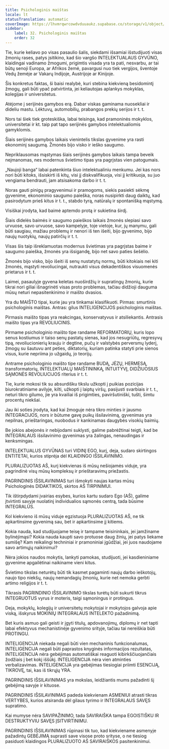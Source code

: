 ```yaml
---
title: Psichologinis maištas
locale: lt
statusTranslation: automatic
coverImage: https://lhvmrqwrcowdvduuaukz.supabase.co/storage/v1/object/public/strapi-uploads/small_cover-educacion-fundamental.webp-2d51a7828a2b1309555be27f7e2a61a0.webp
sidebar:
    label: 32. Psichologinis maištas
    order: 32
---
```

Tie, kurie keliavo po visas pasaulio šalis, siekdami išsamiai išstudijuoti visas žmonių rases, patys įsitikino, kad šio vargšo INTELEKTUALAUS GYVŪNO, klaidingai vadinamo žmogumi, prigimtis visada yra ta pati, nesvarbu, ar tai būtų senoji Europa, ar Afrikos žemė, pavargusi nuo tiek vergijos, šventoje Vedų žemėje ar Vakarų Indijoje, Austrijoje ar Kinijoje.

Šis konkretus faktas, ši baisi realybė, kuri stebina kiekvieną besidomintį žmogų, gali būti ypač patvirtinta, jei keliautojas aplankys mokyklas, kolegijas ir universitetus.

Atėjome į serijinės gamybos erą. Dabar viskas gaminama nuosekliai ir dideliu mastu. Lėktuvų, automobilių, prabangos prekių serijos ir t. t.

Nors tai šiek tiek groteskiška, labai teisinga, kad pramoninės mokyklos, universitetai ir kt. taip pat tapo serijinės gamybos intelektualiomis gamyklomis.

Šiais serijinės gamybos laikais vienintelis tikslas gyvenime yra rasti ekonominį saugumą. Žmonės bijo visko ir ieško saugumo.

Nepriklausomas mąstymas šiais serijinės gamybos laikais tampa beveik neįmanomas, nes modernus švietimo tipas yra pagrįstas vien patogumais.

„Naujoji banga“ labai patenkinta šiuo intelektualiniu menkumu. Jei kas nors nori būti kitoks, išsiskirti iš kitų, visi jį diskvalifikuoja, visi jį kritikuoja, su juo vengiama bendrauti, jam atsisakoma darbo ir t. t.

Noras gauti pinigų pragyvenimui ir pramogoms, siekis pasiekti sėkmę gyvenime, ekonominio saugumo paieška, noras nusipirkti daug daiktų, kad pasirodytum prieš kitus ir t. t., stabdo tyrą, natūralų ir spontanišką mąstymą.

Visiškai įrodyta, kad baimė aptemdo protą ir sukietina širdį.

Šiais didelės baimės ir saugumo paieškos laikais žmonės slepiasi savo urvuose, savo urvuose, savo kampelyje, toje vietoje, kur, jų manymu, gali būti saugiau, mažiau problemų ir nenori iš ten išeiti, bijo gyvenimo, bijo naujų nuotykių, naujų patirčių ir t. t.

Visas šis taip išreklamuotas modernus švietimas yra pagrįstas baime ir saugumo paieška, žmonės yra išsigandę, bijo net savo paties šešėlio.

Žmonės bijo visko, bijo išeiti iš senų nustatytų normų, būti kitokiais nei kiti žmonės, mąstyti revoliucingai, nutraukti visus dekadentiškos visuomenės prietarus ir t. t.

Laimei, pasaulyje gyvena keletas nuoširdžių ir supratingų žmonių, kurie tikrai nori giliai išnagrinėti visas proto problemas, tačiau didžioji dauguma mūsų neturi nepasitenkinimo ir maišto dvasios.

Yra du MAIŠTO tipai, kurie jau yra tinkamai klasifikuoti. Pirmas: smurtinis psichologinis maištas. Antras: gilus INTELIGENCIJOS psichologinis maištas.

Pirmasis maišto tipas yra reakcingas, konservatyvus ir atsiliekantis. Antrasis maišto tipas yra REVOLIUCINIS.

Pirmame psichologinio maišto tipe randame REFORMATORIŲ, kuris lopo senus kostiumus ir taiso senų pastatų sienas, kad jos nesugriūtų, regresyvų tipą, revoliucionierių krauju ir degtine, pučų ir valstybės perversmų lyderį, žmogų su šautuvu ant peties, diktatorių, kuriam patinka statyti prie sienos visus, kurie nepriima jo užgaidų, jo teorijų.

Antrame psichologinio maišto tipe randame BUDĄ, JĖZŲ, HERMESĄ, transformatorių, INTELEKTUALŲ MAIŠTININKĄ, INTUITYVĮ, DIDŽIUOSIUS SĄMONĖS REVOLIUCIJOS riterius ir t. t.

Tie, kurie mokosi tik su absurdišku tikslu užkopti į puikias pozicijas biurokratiniame avilyje, kilti, užkopti į laiptų viršų, pasijusti svarbiais ir t. t., neturi tikro gilumo, jie yra kvailiai iš prigimties, paviršutiniški, tušti, šimtu procentų niekšai.

Jau iki soties įrodyta, kad kai žmoguje nėra tikro minties ir jausmo INTEGRACIJOS, nors ir būtume gavę puikų išsilavinimą, gyvenimas yra nepilnas, prieštaringas, nuobodus ir kankinamas daugybės visokių baimių.

Be jokios abejonės ir nebijodami suklysti, galime pabrėžtinai teigti, kad be INTEGRALAUS išsilavinimo gyvenimas yra žalingas, nenaudingas ir kenksmingas.

INTELEKTUALUS GYVŪNAS turi VIDINĮ EGO, kurį, deja, sudaro skirtingos ENTITETAI, kurios stiprėja dėl KLAIDINGO IŠSILAVINIMO.

PLURALIZUOTAS AŠ, kurį kiekvienas iš mūsų nešiojamės viduje, yra pagrindinė visų mūsų kompleksų ir prieštaravimų priežastis.

PAGRINDINIS IŠSILAVINIMAS turi išmokyti naujas kartas mūsų Psichologinės DIDAKTIKOS, skirtos AŠ TIRPINIMUI.

Tik ištirpdydami įvairias esybes, kurios kartu sudaro Ego (AŠ), galime įtvirtinti savyje nuolatinį individualios sąmonės centrą, tada būsime INTEGRALŪS.

Kol kiekvieno iš mūsų viduje egzistuoja PLURALIZUOTAS AŠ, ne tik apkartinsime gyvenimą sau, bet ir apkartinsime jį kitiems.

Kokia nauda, kad studijuojame teisę ir tampame teisininkais, jei įamžiname bylinėjimąsi? Kokia nauda kaupti savo protuose daug žinių, jei patys liekame sumišę? Kam reikalingi techniniai ir pramoniniai įgūdžiai, jei juos naudojame savo artimųjų naikinimui?

Nėra jokios naudos mokytis, lankyti pamokas, studijuoti, jei kasdieniniame gyvenime apgailėtinai naikiname vieni kitus.

Švietimo tikslas neturėtų būti tik kasmet pagaminti naujų darbo ieškotojų, naujo tipo niekšų, naujų nemandagių žmonių, kurie net nemoka gerbti artimo religijos ir t. t.

Tikrasis PAGRINDINIO IŠSILAVINIMO tikslas turėtų būti sukurti tikrus INTEGRUOTUS vyrus ir moteris, taigi sąmoningus ir protingus.

Deja, mokyklų, kolegijų ir universitetų mokytojai ir mokytojos galvoja apie viską, išskyrus MOKINIŲ INTEGRALAUS INTELEKTO pažadinimą.

Bet kuris asmuo gali geisti ir įgyti titulų, apdovanojimų, diplomų ir net tapti labai efektyvus mechanistinėje gyvenimo srityje, tačiau tai nereiškia būti PROTINGU.

INTELIGENCIJA niekada negali būti vien mechaninis funkcionalumas, INTELIGENCIJA negali būti paprastos knyginės informacijos rezultatas, INTELIGENCIJA nėra gebėjimas automatiškai reaguoti kibirkščiuojančiais žodžiais į bet kokį iššūkį. INTELIGENCIJA nėra vien atminties verbalizavimas. INTELIGENCIJA yra gebėjimas tiesiogiai priimti ESENCIJĄ, TIKROVĘ, tai, kas iš tikrųjų YRA.

PAGRINDINIS IŠSILAVINIMAS yra mokslas, leidžiantis mums pažadinti šį gebėjimą savyje ir kituose.

PAGRINDINIS IŠSILAVINIMAS padeda kiekvienam ASMENIUI atrasti tikras VERTYBES, kurios atsiranda dėl gilaus tyrimo ir INTEGRALAUS SAVĘS supratimo.

Kai mumyse nėra SAVIPAŽINIMO, tada SAVIRAIŠKA tampa EGOISTIŠKU IR DESTRUKTYVIU SAVĘS ĮSITVIRTINIMU.

PAGRINDINIS IŠSILAVINIMAS rūpinasi tik tuo, kad kiekviename asmenyje pažadintų GEBĖJIMĄ suprasti save visose proto srityse, o ne tiesiog pasiduoti klaidingos PLURALIZUOTO AŠ SAVIRAIŠKOS pasitenkinimui.

